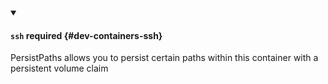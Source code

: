 


<details className="config-field" data-expandable="true" open>
<summary>

#### `ssh` <span className="config-field-required" data-required="false">required</span> <span className="config-field-type"></span> <span className="config-field-default"></span> <span className="config-field-enum"></span> {#dev-containers-ssh}

PersistPaths allows you to persist certain paths within this container with a persistent volume claim

</summary>

<PartialSshreference />


</details>
